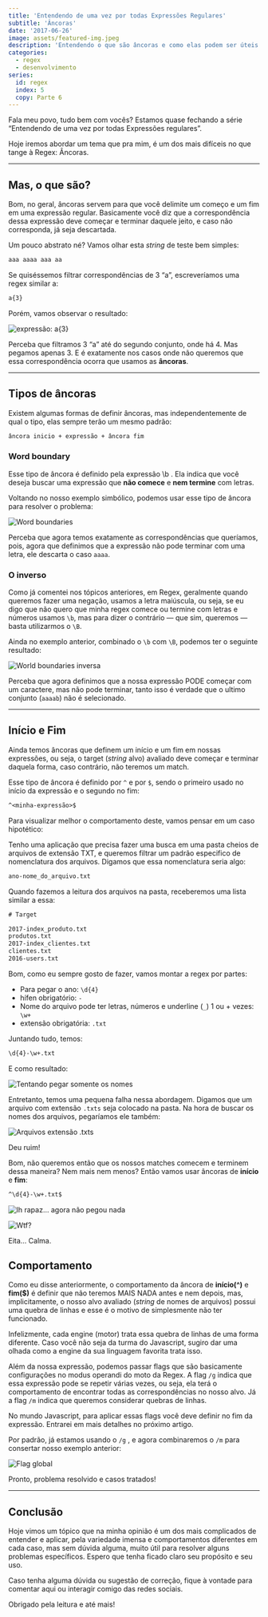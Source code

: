 ```yaml
---
title: 'Entendendo de uma vez por todas Expressões Regulares'
subtitle: 'Âncoras'
date: '2017-06-26'
image: assets/featured-img.jpeg
description: 'Entendendo o que são âncoras e como elas podem ser úteis.'
categories:
  - regex
  - desenvolvimento
series:
  id: regex
  index: 5
  copy: Parte 6
---
```


Fala meu povo, tudo bem com vocês? Estamos quase fechando a série “Entendendo de uma vez por todas Expressões regulares”.

Hoje iremos abordar um tema que pra mim, é um dos mais difíceis no que tange à Regex: Âncoras.

---

## Mas, o que são?

Bom, no geral, âncoras servem para que você delimite um começo e um fim em uma expressão regular. Basicamente você diz que a correspondência dessa expressão deve começar e terminar daquele jeito, e caso não corresponda, já seja descartada.

Um pouco abstrato né? Vamos olhar esta _string_ de teste bem simples:

```txt
aaa aaaa aaa aa
```

Se quiséssemos filtrar correspondências de 3 “a”, escreveríamos uma regex similar a:

```txt
a{3}
```

Porém, vamos observar o resultado:

![expressão: a{3}](./assets/regex101-1.png)

Perceba que filtramos 3 “a” até do segundo conjunto, onde há 4. Mas pegamos apenas 3. E é exatamente nos casos onde não queremos que essa correspondência ocorra que usamos as **âncoras**.

---

## Tipos de âncoras

Existem algumas formas de definir âncoras, mas independentemente de qual o tipo, elas sempre terão um mesmo padrão:

```txt
âncora inicio + expressão + âncora fim
```

### Word boundary

Esse tipo de âncora é definido pela expressão \b . Ela indica que você deseja buscar uma expressão que **não comece** e **nem termine** com letras.

Voltando no nosso exemplo simbólico, podemos usar esse tipo de âncora para resolver o problema:

![Word boundaries](./assets/regex101-word-boundaries.png)

Perceba que agora temos exatamente as correspondências que queríamos, pois, agora que definimos que a expressão não pode terminar com uma letra, ele descarta o caso `aaaa`.

### O inverso

Como já comentei nos tópicos anteriores, em Regex, geralmente quando queremos fazer uma negação, usamos a letra maiúscula, ou seja, se eu digo que não quero que minha regex comece ou termine com letras e números usamos `\b`, mas para dizer o contrário — que sim, queremos — basta utilizarmos o `\B`.

Ainda no exemplo anterior, combinado o `\b` com `\B`, podemos ter o seguinte resultado:

![World boundaries inversa](./assets/regex101-inverse-word-boundaries.png)

Perceba que agora definimos que a nossa expressão PODE começar com um caractere, mas não pode terminar, tanto isso é verdade que o ultimo conjunto (`aaaab`) não é selecionado.

---

## Início e Fim

Ainda temos âncoras que definem um início e um fim em nossas expressões, ou seja, o target (_string_ alvo) avaliado deve começar e terminar daquela forma, caso contrário, não teremos um match.

Esse tipo de âncora é definido por `^` e por `$`, sendo o primeiro usado no início da expressão e o segundo no fim:

```txt
^<minha-expressão>$
```

Para visualizar melhor o comportamento deste, vamos pensar em um caso hipotético:

Tenho uma aplicação que precisa fazer uma busca em uma pasta cheios de arquivos de extensão TXT, e queremos filtrar um padrão especifico de nomenclatura dos arquivos. Digamos que essa nomenclatura seria algo:

```txt
ano-nome_do_arquivo.txt
```

Quando fazemos a leitura dos arquivos na pasta, receberemos uma lista similar a essa:

```txt
# Target

2017-index_produto.txt
produtos.txt
2017-index_clientes.txt
clientes.txt
2016-users.txt
```

Bom, como eu sempre gosto de fazer, vamos montar a regex por partes:

- Para pegar o ano: `\d{4}`
- hífen obrigatório: `-`
- Nome do arquivo pode ter letras, números e underline (`_`) 1 ou + vezes: `\w+`
- extensão obrigatória: `.txt`

Juntando tudo, temos:

```txt
\d{4}-\w+.txt
```

E como resultado:

![Tentando pegar somente os nomes](./assets/regex101-end-to-end.png)

Entretanto, temos uma pequena falha nessa abordagem. Digamos que um arquivo com extensão `.txts` seja colocado na pasta. Na hora de buscar os nomes dos arquivos, pegaríamos ele também:

![Arquivos extensão .txts](./assets/regex101-end-to-end-2.png)

Deu ruim!

Bom, não queremos então que os nossos matches comecem e terminem dessa maneira? Nem mais nem menos? Então vamos usar âncoras de **início** e **fim**:

```txt
^\d{4}-\w+.txt$
```

![Ih rapaz… agora não pegou nada](./assets/regex101-end-to-end-3.png)

![Wtf?](./assets/wtf.jpeg)

Eita… Calma.

## Comportamento

Como eu disse anteriormente, o comportamento da âncora de **início(^)** e **fim(\$)** é definir que não teremos MAIS NADA antes e nem depois, mas, implicitamente, o nosso alvo avaliado (_string_ de nomes de arquivos) possui uma quebra de linhas e esse é o motivo de simplesmente não ter funcionado.

Infelizmente, cada engine (motor) trata essa quebra de linhas de uma forma diferente. Caso você não seja da turma do Javascript, sugiro dar uma olhada como a engine da sua linguagem favorita trata isso.

Além da nossa expressão, podemos passar flags que são basicamente configurações no modus operandi do moto da Regex. A flag `/g` indica que essa expressão pode se repetir várias vezes, ou seja, ela terá o comportamento de encontrar todas as correspondências no nosso alvo. Já a flag `/m` indica que queremos considerar quebras de linhas.

No mundo Javascript, para aplicar essas flags você deve definir no fim da expressão. Entrarei em mais detalhes no próximo artigo.

Por padrão, já estamos usando o `/g` , e agora combinaremos o `/m` para consertar nosso exemplo anterior:

![Flag global](./assets/regex101-end-to-end-4.png)

Pronto, problema resolvido e casos tratados!

---

## Conclusão

Hoje vimos um tópico que na minha opinião é um dos mais complicados de entender e aplicar, pela variedade imensa e comportamentos diferentes em cada caso, mas sem dúvida alguma, muito útil para resolver alguns problemas específicos. Espero que tenha ficado claro seu propósito e seu uso.

Caso tenha alguma dúvida ou sugestão de correção, fique à vontade para comentar aqui ou interagir comigo das redes sociais.

Obrigado pela leitura e até mais!
